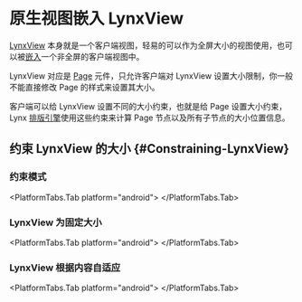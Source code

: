 
# 原生视图嵌入 LynxView

[LynxView](/guide/spec#lynxview) 本身就是一个客户端视图，轻易的可以作为全屏大小的视图使用，也可以被[嵌入](/guide/spec#embedded)一个非全屏的客户端视图中。

LynxView 对应是 [Page](/api/elements/built-in/page) 元件，只允许客户端对 LynxView 设置大小限制，你一般不能直接修改 Page 的样式来设置其大小。

客户端可以给 LynxView 设置不同的大小约束，也就是给 Page 设置大小约束，Lynx [排版引擎](/guide/spec#starlight)使用这些约束来计算 Page 节点以及所有子节点的大小位置信息。

## 约束 LynxView 的大小 \{#Constraining-LynxView}

### 约束模式

<PlatformTabs hashKey="platform">
<PlatformTabs.Tab platform="ios">
<ModeiOS />
</PlatformTabs.Tab>

<PlatformTabs.Tab platform="android">
  <ModeAndroid />
</PlatformTabs.Tab>

</PlatformTabs>

### LynxView 为固定大小


<PlatformTabs hashKey="platform">
<PlatformTabs.Tab platform="ios">
<FixediOS />
</PlatformTabs.Tab>

<PlatformTabs.Tab platform="android">
  <FixedAndroid />
</PlatformTabs.Tab>

</PlatformTabs>

### LynxView 根据内容自适应


<PlatformTabs hashKey="platform">
<PlatformTabs.Tab platform="ios">
<FlexiOS />
</PlatformTabs.Tab>

<PlatformTabs.Tab platform="android">
  <FlexAndroid />
</PlatformTabs.Tab>

</PlatformTabs>
